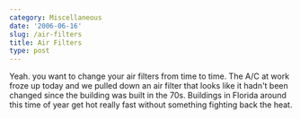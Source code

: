 ```yaml
---
category: Miscellaneous
date: '2006-06-16'
slug: /air-filters
title: Air Filters
type: post
---
```



Yeah. you want to change your air filters from time to time. The
A/C at work froze up today and we pulled down an air filter that
looks like it hadn't been changed since the building was built in
the 70s. Buildings in Florida around this time of year get hot
really fast without something fighting back the heat.